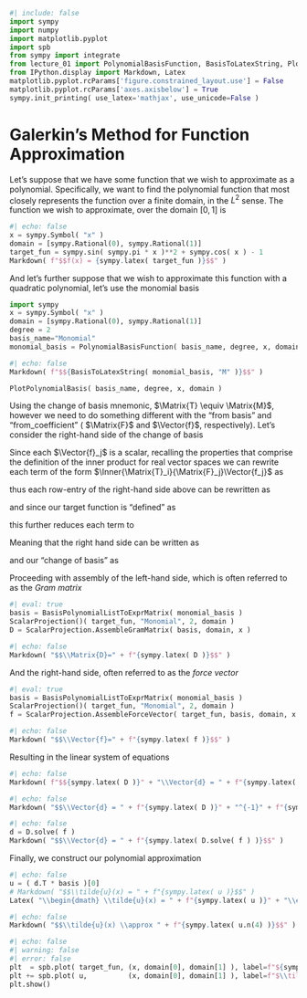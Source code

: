 ```python
#| include: false
import sympy
import numpy
import matplotlib.pyplot
import spb
from sympy import integrate
from lecture_01 import PolynomialBasisFunction, BasisToLatexString, PlotPolynomialBasis, BasisPolynomialListToExprMatrix, ScalarProjection
from IPython.display import Markdown, Latex
matplotlib.pyplot.rcParams['figure.constrained_layout.use'] = False
matplotlib.pyplot.rcParams['axes.axisbelow'] = True
sympy.init_printing( use_latex='mathjax', use_unicode=False )
```

# Galerkin's Method for Function Approximation

Let's suppose that we have some function that we wish to approximate as a polynomial. 
Specifically, we want to find the polynomial function that most closely represents the function over a finite domain, in the $L^2$ sense.
The function we wish to approximate, over the domain $[0,1]$ is

```python
#| echo: false
x = sympy.Symbol( "x" )
domain = [sympy.Rational(0), sympy.Rational(1)]
target_fun = sympy.sin( sympy.pi * x )**2 + sympy.cos( x ) - 1
Markdown( f"$$f(x) = {sympy.latex( target_fun )}$$" )
```

And let's further suppose that we wish to approximate this function with a quadratic polynomial, let's use the monomial basis

```python
import sympy
x = sympy.Symbol( "x" )
domain = [sympy.Rational(0), sympy.Rational(1)]
degree = 2
basis_name="Monomial"
monomial_basis = PolynomialBasisFunction( basis_name, degree, x, domain )
```

```python
#| echo: false
Markdown( f"$${BasisToLatexString( monomial_basis, "M" )}$$" )
```

```python
PlotPolynomialBasis( basis_name, degree, x, domain )
```

Using the change of basis mnemonic, $\Matrix{T} \equiv \Matrix{M}$, however we need to do something different with the "from basis" and "from_coefficient" ( $\Matrix{F}$ and $\Vector{f}$, respectively).
Let's consider the right-hand side of the change of basis

```{=latex}
\begin{align}
    %%%%%%%%%%%%%
    %%% EQN 1 %%%
    %%%%%%%%%%%%%
    \Inner{\Matrix{T}}{\Matrix{F}} \Vector{f} 
    &\equiv 
    \begin{bmatrix}
        \Inner{\Matrix{T}_1}{\Matrix{F}_1} & \cdots & \Inner{\Matrix{T}_1}{\Matrix{F}_n} \\
        \vdots & \ddots & \vdots \\
        \Inner{\Matrix{T}_n}{\Matrix{F}_1} & \cdots & \Inner{\Matrix{T}_m}{\Matrix{F}_n}
    \end{bmatrix}
    %
    \begin{bmatrix} \Vector{f}_1 \\ \vdots \\ \Vector{f}_n \end{bmatrix} \\
    %%%%%%%%%%%%%
    %%% EQN 2 %%%
    %%%%%%%%%%%%%
    &\equiv
    \begin{bmatrix}
        \Inner{\Matrix{T}_1}{\Matrix{F}_1} \Vector{f}_1 + \cdots + \Inner{\Matrix{T}_1}{\Matrix{F}_n} \Vector{f}_n \\
        \vdots \\
        \Inner{\Matrix{T}_m}{\Matrix{F}_n} \Vector{f}_1 + \cdots + \Inner{\Matrix{T}_1}{\Matrix{F}_n} \Vector{f}_n \\
    \end{bmatrix}
\end{align}
```

Since each $\Vector{f}_j$ is a scalar, recalling the properties that comprise the definition of the inner product for real vector spaces we can rewrite each term of the form $\Inner{\Matrix{T}_i}{\Matrix{F}_j}\Vector{f_j}$ as

```{=latex}
\begin{align}
    \Inner{\Matrix{T}_i}{\Matrix{F}_j} \Vector{f}_j \equiv \Inner{\Matrix{T}_i}{\Vector{f}_j \Matrix{F}_j} 
\end{align}
```

thus each row-entry of the right-hand side above can be rewritten as

```{=latex}
\begin{align}
    \Inner{\Matrix{T}_i}{\Matrix{F}_1} \Vector{f}_1 + \cdots + \Inner{\Matrix{T}_i}{\Matrix{F}_n} \Vector{f}_n &\equiv \Inner{\Matrix{T}_i}{\Vector{f}_1 \Matrix{F}_1} + \cdots + \Inner{\Matrix{T}_i}{\Vector{f}_n \Matrix{F}_n} \\
    %
    &\equiv \Inner{\Matrix{T}_i}{\Vector{f}_1 \Matrix{F}_1 + \cdots + \Vector{f}_n \Matrix{F}_n} \\
\end{align}
```

and since our target function is "defined" as

```{=latex}
\begin{equation}
    f(x) = \sum_{i=0}^{n} \Vector{f}_i \Matrix{F}_i
\end{equation}
```
 this further reduces each term to

 ```{=latex}
 \begin{equation}
     \Inner{\Matrix{T}_i}{f(x)}
 \end{equation}
 ```

 Meaning that the right hand side can be written as

 ```{=latex}
 \begin{equation}
    \Inner{\Matrix{T}}{\Matrix{F}} \Vector{f} 
    \equiv 
    \begin{bmatrix}
        \Inner{\Matrix{T}_1}{f(x)} \\
        \vdots \\
        \Inner{\Matrix{T}_m}{f(x)}
    \end{bmatrix}
 \end{equation}
 ```

 and our "change of basis" as

 ```{=latex}
 \begin{align}
    %%%%%%%%%%%%%
    %%% EQN 1 %%%
    %%%%%%%%%%%%%
    \Inner{\Matrix{T}}{\Matrix{T}} \Vector{t} &= \Inner{\Matrix{T}}{\Matrix{F}} \Vector{f} \\
    %%%%%%%%%%%%%
    %%% EQN 2 %%%
    %%%%%%%%%%%%%
    \begin{bmatrix}
        \Inner{\Matrix{T}_1}{\Matrix{T}_1} & \cdots & \Inner{\Matrix{T}_1}{\Matrix{T}_n} \\
        \vdots & \ddots & \vdots \\
        \Inner{\Matrix{T}_n}{\Matrix{T}_1} & \cdots & \Inner{\Matrix{T}_m}{\Matrix{T}_n}
    \end{bmatrix}
    &= 
    \begin{bmatrix}
        \Inner{\Matrix{T}_1}{f(x)} \\
        \vdots \\
        \Inner{\Matrix{T}_m}{f(x)}
    \end{bmatrix}
 \end{align}
 ```

Proceeding with assembly of the left-hand side, which is often referred to as the *Gram matrix*

```python
#| eval: true
basis = BasisPolynomialListToExprMatrix( monomial_basis )
ScalarProjection()( target_fun, "Monomial", 2, domain )
D = ScalarProjection.AssembleGramMatrix( basis, domain, x )
```

```{=latex}
\begin{equation}
    \Matrix{D} = \Inner{\Matrix{M}}{\Matrix{M}}
\end{equation}
```

```python
#| echo: false
Markdown( "$$\\Matrix{D}=" + f"{sympy.latex( D )}$$" )
```

And the right-hand side, often referred to as the *force vector*

```python
#| eval: true
basis = BasisPolynomialListToExprMatrix( monomial_basis )
ScalarProjection()( target_fun, "Monomial", 2, domain )
f = ScalarProjection.AssembleForceVector( target_fun, basis, domain, x )
```

```{=latex}
\begin{equation}
    \Matrix{C}\Vector{c} = \Vector{f} = \Inner{\Matrix{M}}{f(x)}
\end{equation}
```

```python
#| echo: false
Markdown( "$$\\Vector{f}=" + f"{sympy.latex( f )}$$" )
```

Resulting in the linear system of equations

```python
#| echo: false
Markdown( f"$${sympy.latex( D )}" + "\\Vector{d} = " + f"{sympy.latex( f )}$$" )
```

```python
#| echo: false
Markdown( "$$\\Vector{d} = " + f"{sympy.latex( D )}" + "^{-1}" + f"{sympy.latex( f )}$$" )
```

```python
#| echo: false
d = D.solve( f )
Markdown( "$$\\Vector{d} = " + f"{sympy.latex( D.solve( f ) )}$$" )
```

Finally, we construct our polynomial approximation

```{=latex}
\begin{equation}
    \tilde{u}(x) = \Vector{d}^T \Matrix{M}
\end{equation}
```

```python
#| echo: false
u = ( d.T * basis )[0]
# Markdown( "$$\\tilde{u}(x) = " + f"{sympy.latex( u )}$$" )
Latex( "\\begin{dmath} \\tilde{u}(x) = " + f"{sympy.latex( u )}" + "\\end{dmath}" )
```

```python
#| echo: false
Markdown( "$$\\tilde{u}(x) \\approx " + f"{sympy.latex( u.n(4) )}$$" )
```

```python
#| echo: false
#| warning: false
#| error: false
plt  = spb.plot( target_fun, (x, domain[0], domain[1] ), label=f"${sympy.latex( target_fun )}$", show=False )
plt += spb.plot( u,          (x, domain[0], domain[1] ), label=f"$\\tilde{u}(x)$", show=False )
plt.show()
```